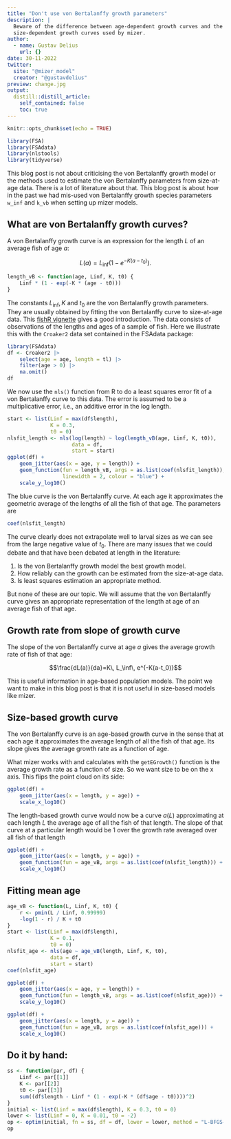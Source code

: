 ```yaml
---
title: "Don't use von Bertalanffy growth parameters"
description: |
  Beware of the difference between age-dependent growth curves and the 
  size-dependent growth curves used by mizer.
author:
  - name: Gustav Delius
    url: {}
date: 30-11-2022
twitter:
  site: "@mizer_model"
  creator: "@gustavdelius"
preview: change.jpg
output:
  distill::distill_article:
    self_contained: false
    toc: true
---
```


```r
knitr::opts_chunk$set(echo = TRUE)
```

```r
library(FSA)
library(FSAdata)
library(nlstools)
library(tidyverse)
```

This blog post is not about criticising the von Bertalanffy growth model or the methods used to estimate the von Bertalanffy parameters from size-at-age data. There is a lot of literature about that. This blog post is about how in the past we had mis-used von Bertalanffy growth species parameters `w_inf` and `k_vb` when setting up mizer models.

## What are von Bertalanffy growth curves?

A von Bertalanffy growth curve is an expression for the length $L$ of an average fish of age $a$:

$$
L(a) = L_\inf\left(1-e^{-K(a-t_0)}\right).
$$
```r
length_vB <- function(age, Linf, K, t0) {
    Linf * (1 - exp(-K * (age - t0)))
}
```

The constants $L_\inf, K$ and $t_0$ are the von Bertalanffy growth parameters. They are usually obtained by fitting the von Bertalanffy curve to size-at-age data. This [fishR vignette](http://derekogle.com/fishR/examples/oldFishRVignettes/VonBertalanffy.pdf) gives a good introduction. The data consists of observations of the lengths and ages of a sample of fish. Here we illustrate this with the `Croaker2` data set contained in the FSAdata package:

```r
library(FSAdata)
df <- Croaker2 |>
    select(age = age, length = tl) |>
    filter(age > 0) |>
    na.omit()
df
```

We now use the `nls()` function from R to do a least squares error fit of a von Bertalanffy curve to this data. The error is assumed to be a multiplicative error, i.e., an additive error in the log length.
```r
start <- list(Linf = max(df$length),
              K = 0.3,
              t0 = 0)
nlsfit_length <- nls(log(length) ~ log(length_vB(age, Linf, K, t0)),
                     data = df,
                     start = start)
ggplot(df) +
    geom_jitter(aes(x = age, y = length)) +
    geom_function(fun = length_vB, args = as.list(coef(nlsfit_length)),
                  linewidth = 2, colour = "blue") +
    scale_y_log10()
```

The blue curve is the von Bertalanffy curve. At each age it approximates the geometric average of the lengths of all the fish of that age. The parameters are

```r
coef(nlsfit_length)
```

The curve clearly does not extrapolate well to larval sizes as we can see from the large negative value of $t_0$. There are many issues that we could debate and that have been debated at length in the literature:

1. Is the von Bertalanffy growth model the best growth model.
2. How reliably can the growth can be estimated from the size-at-age data.
3. Is least squares estimation an appropriate method. 

But none of these are our topic. We will assume that the von Bertalanffy curve gives an appropriate representation of the length at age of an average fish of that age. 

## Growth rate from slope of growth curve

The slope of the von Bertalanffy curve at age $a$ gives the average growth rate of fish of that age:

$$\frac{dL(a)}{da}=K\, L_\inf\, e^{-K(a-t_0)}$$

This is useful information in age-based population models. The point we want to make in this blog post is that it is not useful in size-based models like mizer.

## Size-based growth curve

The von Bertalanffy curve is an age-based growth curve in the sense that at each age it approximates the average length of all the fish of that age. Its slope gives the average growth rate as a function of age.

What mizer works with and calculates with the `getEGrowth()` function is the average growth rate as a function of size. So we want size to be on the x axis. This flips the point cloud on its side:

```r
ggplot(df) +
    geom_jitter(aes(x = length, y = age)) +
    scale_x_log10()
```

The length-based growth curve would now be a curve $a(L)$ approximating at each length $L$ the average age of all the fish of that length. The slope of that curve at a particular length would be 1 over the growth rate averaged over all fish of that length



```r
ggplot(df) +
    geom_jitter(aes(x = length, y = age)) +
    geom_function(fun = age_vB, args = as.list(coef(nlsfit_length))) +
    scale_x_log10()
```

## Fitting mean age

```r
age_vB <- function(L, Linf, K, t0) {
    r <- pmin(L / Linf, 0.99999)
    -log(1 - r) / K + t0
}
start <- list(Linf = max(df$length),
              K = 0.1,
              t0 = 0)
nlsfit_age <- nls(age ~ age_vB(length, Linf, K, t0),
              data = df,
              start = start)
coef(nlsfit_age)
```

```r
ggplot(df) +
    geom_jitter(aes(x = age, y = length)) +
    geom_function(fun = length_vB, args = as.list(coef(nlsfit_age))) +
    scale_y_log10()
```

```r
ggplot(df) +
    geom_jitter(aes(x = length, y = age)) +
    geom_function(fun = age_vB, args = as.list(coef(nlsfit_age))) +
    scale_x_log10()
```



## Do it by hand:
```r
ss <- function(par, df) {
    Linf <- par[[1]]
    K <- par[[2]]
    t0 <- par[[3]]
    sum((df$length - Linf * (1 - exp(-K * (df$age - t0))))^2)
}
initial <- list(Linf = max(df$length), K = 0.3, t0 = 0)
lower <- list(Linf = 0, K = 0.01, t0 = -2)
op <- optim(initial, fn = ss, df = df, lower = lower, method = "L-BFGS-B")
op
```

